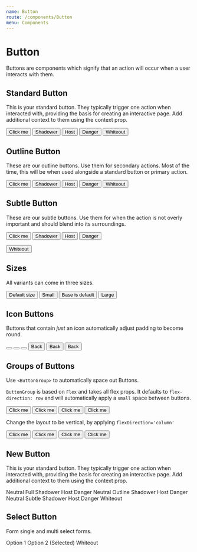```yaml
---
name: Button
route: /components/Button
menu: Components
---
```






# Button

Buttons are components which signify that an action will occur when a user interacts with them.

<Props of={Button} />

## Standard Button

This is your standard button. They typically trigger one action when interacted with, providing the basis for creating an interactive page. Add additional context to them using the context prop.

<Playground>
  <ButtonGroup>
    <Button>Click me</Button>
    <Button context="shadower">Shadower</Button>
    <Button context="host">Host</Button>
    <Button context="danger">Danger</Button>
  </ButtonGroup>
  <Box bg="primary.base" padding="large" marginTop="large">
    <Button context="whiteout">Whiteout</Button>
  </Box>
</Playground>

## Outline Button

These are our outline buttons. Use them for secondary actions. Most of the time, this will be when used alongside a standard button or primary action.

<Playground>
<ButtonGroup>

<Button variant='outline'>Click me</Button>
<Button variant='outline' context="shadower">Shadower</Button>
<Button variant='outline' context="host">Host</Button>
<Button variant='outline' context="danger">Danger</Button>
</ButtonGroup>
<Box bg="primary.base" padding="large" marginTop="large">
  <Button variant="outline" context="whiteout">Whiteout</Button>
</Box>
</Playground>

## Subtle Button

These are our subtle buttons. Use them for when the action is not overly important and should blend into its surroundings.

<Playground>
<ButtonGroup>

<Button variant='subtle'>Click me</Button>
<Button variant='subtle' context="shadower">Shadower</Button>
<Button variant='subtle' context="host">Host</Button>
<Button variant='subtle' context="danger">Danger</Button>

</ButtonGroup>

<Box bg="primary.base" padding="large" marginTop="large">
  <Button variant="subtle" context="whiteout">Whiteout</Button>
</Box>
</Playground>

## Sizes

All variants can come in three sizes.

<Playground>
  <ButtonGroup alignItems="center">
    <Button display="inline-block">Default size</Button>
    <Button display="inline-block" size="small">
      Small
    </Button>
    <Button display="inline-block" size="base">
      Base is default
    </Button>
    <Button display="inline-block" size="large">
      Large
    </Button>
  </ButtonGroup>
</Playground>

## Icon Buttons

Buttons that contain _just_ an icon automatically adjust padding to become round.

<Playground>
  <ButtonGroup alignItems="center">
    <Button icon={true} display="inline-block" size="small">
      <FiArrowLeft style={{ marginBottom:'-0.125em' }} />
    </Button>
    <Button icon={true} display="inline-block">
      <FiArrowLeft style={{ marginBottom:'-0.125em' }} />
    </Button>
    <Button icon={true} display="inline-block" size="large">
      <FiArrowLeft style={{ marginBottom:'-0.125em' }} />
    </Button>
  </ButtonGroup>
</Playground>

<Playground>
  <ButtonGroup alignItems="center">
    <Button display="inline-block" size="small">
      <FiArrowLeft style={{ marginBottom:'-0.125em' }} /> Back
    </Button>
    <Button display="inline-block">
      <FiArrowLeft style={{ marginBottom:'-0.125em' }} /> Back
    </Button>
    <Button display="inline-block" size="large">
      <FiArrowLeft style={{ marginBottom:'-0.125em' }} /> Back
    </Button>
  </ButtonGroup>
</Playground>

## Groups of Buttons

Use `<ButtonGroup>` to automatically space out Buttons.

`ButtonGroup` is based on `Flex` and takes all flex props. It defaults to `flex-direction: row` and will automatically apply a `small` space between buttons.

<Playground>
  <ButtonGroup>
    <Button>Click me</Button>
    <Button>Click me</Button>
    <Button>Click me</Button>
    <Button>Click me</Button>
  </ButtonGroup>
</Playground>

Change the layout to be vertical, by applying `flexDirection='column'`

<Playground>
  <ButtonGroup flexDirection="column">
    <Button>Click me</Button>
    <Button>Click me</Button>
    <Button>Click me</Button>
    <Button>Click me</Button>
  </ButtonGroup>
</Playground>

## New Button

<Props of={ButtonNew} />

This is your standard button. They typically trigger one action when interacted with, providing the basis for creating an interactive page. Add additional context to them using the context prop.

<Playground>
  <Box padding="base">
    <ButtonGroup>
      <ButtonNew context="neutral">Neutral Full</ButtonNew>
      <ButtonNew context="shadower" marginLeft="small">Shadower</ButtonNew>
      <ButtonNew context="host" marginLeft="small">Host</ButtonNew>
      <ButtonNew context="danger" marginLeft="small">Danger</ButtonNew>
    </ButtonGroup>
    <ButtonGroup marginY="base">
      <ButtonNew variant="outline" context="neutral">Neutral Outline</ButtonNew>
      <ButtonNew variant="outline" context="shadower" marginLeft="small">Shadower</ButtonNew>
      <ButtonNew variant="outline" context="host" marginLeft="small">Host</ButtonNew>
      <ButtonNew variant="outline" context="danger" marginLeft="small">Danger</ButtonNew>
    </ButtonGroup>
    <ButtonGroup marginY="base">
      <ButtonNew variant="subtle" context="neutral">Neutral Subtle</ButtonNew>
      <ButtonNew variant="subtle" context="shadower" marginLeft="small">Shadower</ButtonNew>
      <ButtonNew variant="subtle" context="host" marginLeft="small">Host</ButtonNew>
      <ButtonNew variant="subtle" context="danger" marginLeft="small">Danger</ButtonNew>
    </ButtonGroup>
  </Box>
  <Box bg="neutral.darker" padding="large">
    <ButtonNew context="whiteout">Whiteout</ButtonNew>
  </Box>
</Playground>

## Select Button

<Props of={ButtonSelect} />

Form single and multi select forms.

<Playground>
  <Box padding="base" bg="whiteout.base">
    <ButtonGroup>
      <ButtonSelect selected={false}>Option 1</ButtonSelect>
      <ButtonSelect selected>Option 2 (Selected)</ButtonSelect>
    </ButtonGroup>
  </Box>
  <Box bg="neutral.darker" padding="large">
    <ButtonSelect context="whiteout">Whiteout</ButtonSelect>
  </Box>
</Playground>
